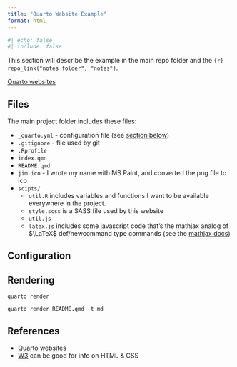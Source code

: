 ```yaml
---
title: "Quarto Website Example"
format: html
---
```


```r
#| echo: false
#| include: false
```

This section will describe the example in the main repo folder and the `{r} repo_link("notes folder", "notes")`.

[Quarto websites](https://quarto.org/docs/websites/)

## Files

The main project folder includes these files:

- `_quarto.yml` - configuration file (see [section below]())
- `.gitignore` - file used by git
- `.Rprofile`
- `index.qmd`
- `README.qmd`
- `jim.ico` - I wrote my name with MS Paint, and converted the png file to ico
- `scipts/`
    - `util.R` includes variables and functions I want to be available everywhere in the project.
    - `style.scss` is a SASS file used by this website
    - `util.js`
    - `latex.js` includes some javascript code that's the mathjax analog of $\LaTeX$ def/newcommand type commands (see the [mathjax docs](https://docs.mathjax.org/en/latest/input/tex/macros.html))



## Configuration


## Rendering

```
quarto render
```

```
quarto render README.qmd -t md
```

## References

- [Quarto websites](https://quarto.org/docs/websites/)
- [W3](https://www.w3schools.com/css/default.asp) can be good for info on HTML & CSS



